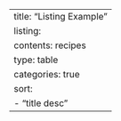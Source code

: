 ---
title: "Listing Example"
listing:
  contents: recipes
  type: table
  categories: true
  sort:
  - "title desc"
---